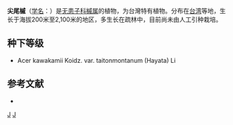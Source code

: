 {{Speciesbox 
| genus = Acer
| species = caudatifolium
| authority = [[早田文藏|Hayata]]
}}

'''尖尾槭'''（[[学名|学名]]：{{lang|la|''Acer caudatifolium''}}）是[[无患子科|无患子科]][[槭属|槭属]]的植物，为台灣特有植物。分布在[[台湾|台湾]]等地，生长于海拔200米至2,100米的地区，多生长在疏林中，目前尚未由人工引种栽培。

== 种下等级 ==
* Acer kawakamii Koidz. var. taitonmontanum (Hayata) Li

== 参考文献 ==
<div class="references-small">
* {{cite web| url =http://www.bioinfo.cn/db05/KmzwSpecies.php?action=view&id=220| title =尖尾槭| work =《中国高等植物数据库全库》| publisher =中国科学院微生物研究所| author =昆明植物研究所| accessdate =2009-02-21| deadurl =yes| archiveurl =https://web.archive.org/web/20160305041901/http://www.bioinfo.cn/db05/KmzwSpecies.php?action=view&id=220| archivedate =2016-03-05}}
</div>
{{Taxonbar|from=Q7240862}}

[[Category:枫属|J]]
[[Category:臺灣特有植物|J]]